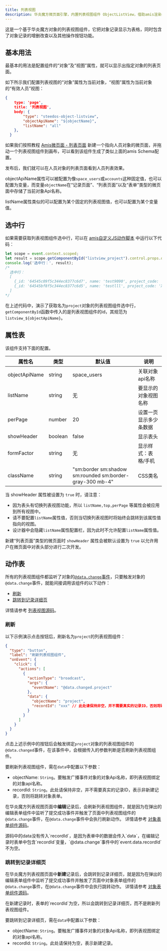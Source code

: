 ```yaml
---
title: 列表视图
description: 华炎魔方微页面引擎，内置列表视图组件 ObjectListView，借助amis渲染器，可以帮助开发人员快速生成一个功能完善的列表视图组件。
---
```


这是一个基于华炎魔方对象的列表视图组件，它把对象记录显示为表格，同时包含了对象记录的增删改查以及其他操作按钮功能。

## 基本用法

最基本的用法是配置组件的“对象”及“视图”属性，就可以显示出指定对象的列表页面。

如下所示我们配置列表视图的“对象”属性为当前对象，“视图”属性为当前对象的“有效人员”视图：

```json
{
    type: 'page',
    title: '列表视图',
    body: {
        "type": "steedos-object-listview",
        "objectApiName": "${objectName}",
        "listName": "all"
    },
  }
```
如果我们按照教程 [Amis微页面 - 列表页面](/docs/amis/page-type#列表页面) 新建一个指向人员对象的微页面，并拖动一个列表视图组件到画布，可以看到该组件生成了类似上面的amis Schema配置。

发布后，我们就可以在人员对象的列表页面看到人员列表效果。

objectApiName属性可以被配置为像`space_users`或`accounts`这种固定值，也可以配置为变量，而变量`objectName`在“记录页面”、“列表页面”以及“表单”类型的微页面中存储了当前对象Api名称。

listName属性类似的可以配置为某个固定的列表视图值，也可以配置为某个变量值。

## 选中行

如果需要获取列表视图组件选中行，可以在 [amis自定义JS动作脚本](https://aisuda.bce.baidu.com/amis/zh-CN/docs/concepts/event-action#%E8%87%AA%E5%AE%9A%E4%B9%89-js) 中运行以下代码：
```js
let scope = event.context.scoped;
let result = scope.getComponentById("listview_project").control.props.data.selectedItems.toJSON();
console.log('选中行：', result);
/*
  选中行：
  [
    {_id: '64545c09f5c344ec8377c6d7', name: 'test9090', project_code: 'XM-2023-0008', project_manager: '07a0f692-1380-485e-9e7c-5429efc28276', status: 'to_be_signed', …}
    {_id: '64545bf8f5c344ec8377c6d5', name: 'testlll', project_code: 'XM-2023-0007', project_manager: '07a0f692-1380-485e-9e7c-5429efc28276', status: 'to_be_signed', …}
  ]
*/
```

在上述代码中，演示了获取名为`project`对象的列表视图组件选中行，`getComponentById`函数中传入的是列表视图组件的id，其规范为`listview_${objectApiName}`。

## 属性表

该组件支持下面的配置。

| 属性名 | 类型 | 默认值 | 说明 |
|----|----|----|----|
| objectApiName | string | space_users | 关联对象api名称 |
| listName | string | 无 | 要显示的对象视图名称 |
| perPage | number | 20 | 设置一页显示多少条数据 |
| showHeader | boolean | false | 显示表头 |
| formFactor | string | 无 | 显示样式：表格/手机 |
| className | string | "sm:border sm:shadow sm:rounded sm:border-gray-300 mb-4" | CSS类名 |

<!--
| enableInlineEdit | boolean | 无 | 启用内联编辑 |
| enableActions | boolean | 无 | 启用操作栏 |
-->

当 showHeader 属性被设置为 `true` 时，请注意：

- 因为表头有切换列表视图功能，所以 `listName,top,perPage` 等属性会被应用到所有视图中。
- 请不要配置`listName`属性值，否则当切换列表视图时将始终会跳转到该属性值指向的视图。
- 设计器中会隐藏`listName`属性配置栏，因为此时不允许配置`listName`属性值。

新建“列表页面”类型的微页面时 `showHeader` 属性会被默认设置为 `true` 以允许用户在微页面中对表头部分进行二次开发。


## 动作表

所有的列表视图组件都监听了对象的[`@data.change`事件](/docs/amis/component#@data.change事件)，只要触发对象的`@data.change`事件，就能间接调用该组件的以下动作：
- [刷新](#刷新)
- [跳转到记录详细页](#跳转到记录详细页)

详情请参考 [列表视图源码](https://github.com/steedos/steedos-widgets/blob/1.2/packages/@steedos-widgets/amis-object/src/amis/AmisObjectListview.tsx#L83)。  


### 刷新

以下示例演示点击按钮后，刷新名为`project`的列表视图组件：

```json
{
  "type": "button",
  "label": "刷新列表视图组件",
  "onEvent": {
    "click": {
      "actions": [
        {
          "actionType": "broadcast",
          "args": {
            "eventName": "@data.changed.project"
          },
          "data": {
            "objectName": "project",
            "recordId": "xxx" // 此处请保持非空，并不需要真实的记录ID，否则将跳转对象表单
          }
        }
      ]
    }
  }
}
```
点击上述示例中的按钮后会触发绑定`project`对象的列表视图组件的`@data.changed`事件，在该事件中，会根据传入的参数判断是否刷新列表视图组件。

要刷新列表视图组件，需在`data`中配置以下参数：
- objectName: `String`。要触发广播事件对象的对象Api名称，即列表视图绑定的对象api名称。
- recordId: `String`。此处请保持非空，并不需要真实的记录ID，表示非新建记录，否则将跳转对象表单。

在华炎魔方列表视图页面中**编辑**记录后，会刷新列表视图组件，就是因为在弹出的编辑表单组件中监听了提交成功事件并触发了页面中列表视图组件的`@data.change`事件，在`@data.change`事件中会执行刷新动作。
详情请参考 [对象表单组件源码](https://github.com/steedos/steedos-widgets/blob/1.2/packages/%40steedos-widgets/amis-lib/src/lib/converter/amis/index.js#L350)。

<alert type="info">
源码中的data没有传入`recordId`，是因为表单中的数据会传入`data`，在编辑记录时表单中包含`recordId`变量，`@data.change`事件中的`event.data.recordId`不为空。
</alert>
<br/>


### 跳转到记录详细页

在华炎魔方列表视图页面中**新建**记录后，会跳转到记录详细页，就是因为在弹出的编辑表单组件中监听了提交成功事件并触发了页面中对象表单组件的`@data.change`事件，在`@data.change`事件中会执行跳转动作。
详情请参考 [对象表单组件源码](https://github.com/steedos/steedos-widgets/blob/1.2/packages/%40steedos-widgets/amis-lib/src/lib/converter/amis/index.js#L350)。  

<alert type="info">
在新建记录时，表单的`recordId`为空，所以会跳转到记录详细页，而不是刷新列表视图组件。

</alert>

要跳转到记录详细页，需在`data`中配置以下参数：
- objectName: `String`。要触发广播事件对象的对象Api名称，即列表视图绑定的对象api名称。
- recordId: `String`。此处请保持为空，表示新建记录。